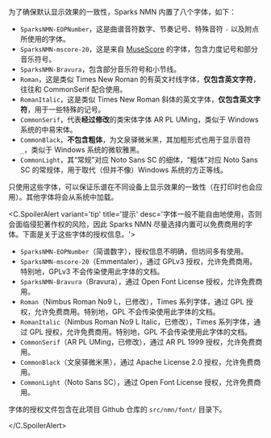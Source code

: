 
为了确保默认显示效果的一致性，Sparks NMN 内置了八个字体，如下：

- `SparksNMN-EOPNumber`，这是曲谱音符数字、节奏记号、特殊音符 `-` 以及附点所使用的字体。
- `SparksNMN-mscore-20`，这是来自 [MuseScore](https://musescore.org/zh-hans) 的字体，包含力度记号和部分音乐符号。
- `SparksNMN-Bravura`，包含部分音乐符号和小节线。
- `Roman`，这是类似 Times New Roman 的有英文衬线字体，**仅包含英文字符**，往往和 CommonSerif 配合使用。
- `RomanItalic`，这是类似 Times New Roman 斜体的英文字体，**仅包含英文字符**，用于一些特殊的记号。
- `CommonSerif`，代表**经过修改**的类宋体字体 AR PL UMing，类似于 Windows 系统的中易宋体。
- `CommonBlack`，**不包含粗体**，为文泉驿微米黑，其加粗形式也用于显示音符 `_`，类似于 Windows 系统的微软雅黑。
- `CommonLight`，其“常规”对应 Noto Sans SC 的细体，“粗体”对应 Noto Sans SC 的常规体，用于取代（但并不像）Windows 系统的方正等线。

只使用这些字体，可以保证乐谱在不同设备上显示效果的一致性（在打印时也会应用）。其他字体将会从系统中加载。

<C.SpoilerAlert variant='tip' title='提示' desc='字体一般不能自由地使用，否则会面临侵犯著作权的风险，因此 Sparks NMN 尽量选择内置可以免费商用的字体。下面是关于这些字体的授权信息。'>

- `SparksNMN-EOPNumber`（简谱数字），授权信息不明确，但坊间多有使用。
- `SparksNMN-mscore-20`（Emmentaler），通过 GPLv3 授权，允许免费商用。特别地，GPLv3 不会传染使用此字体的文档。
- `SparksNMN-Bravura`（Bravura），通过 Open Font License 授权，允许免费商用。
- `Roman`（Nimbus Roman No9 L，已修改），Times 系列字体，通过 GPL 授权，允许免费商用。特别地，GPL 不会传染使用此字体的文档。
- `RomanItalic`（Nimbus Roman No9 L Italic，已修改），Times 系列字体，通过 GPL 授权，允许免费商用。特别地，GPL 不会传染使用此字体的文档。
- `CommonSerif`（AR PL UMing，已修改），通过 AR PL 1999 授权，允许免费商用。
- `CommonBlack`（文泉驿微米黑），通过 Apache License 2.0 授权，允许免费商用。
- `CommonLight`（Noto Sans SC），通过 Open Font License 授权，允许免费商用。

字体的授权文件包含在此项目 Github 仓库的 `src/nmn/font/` 目录下。

</C.SpoilerAlert>
